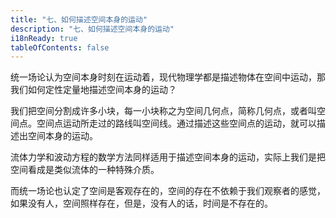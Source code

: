 ```yaml
---
title: "七、如何描述空间本身的运动"
description: "七、如何描述空间本身的运动"
i18nReady: true
tableOfContents: false
---
```




统一场论认为空间本身时刻在运动着，现代物理学都是描述物体在空间中运动，那我们如何定性定量地描述空间本身的运动？

我们把空间分割成许多小块，每一小块称之为空间几何点，简称几何点，或者叫空间点。空间点运动所走过的路线叫空间线。通过描述这些空间点的运动，就可以描述出空间本身的运动。

流体力学和波动方程的数学方法同样适用于描述空间本身的运动，实际上我们是把空间看成是类似流体的一种特殊介质。

而统一场论也认定了空间是客观存在的，空间的存在不依赖于我们观察者的感觉，如果没有人，空间照样存在，但是，没有人的话，时间是不存在的。

<br />
<LinkCard
  title="前往本章节讨论区"
  href="https://forum.unifiedfieldtheory.cn/questions/10010000000000135"
  description="看看大家阅读完本章之后都在讨论什么，并发表你自己的看法~"
  target="_blank"
/>
